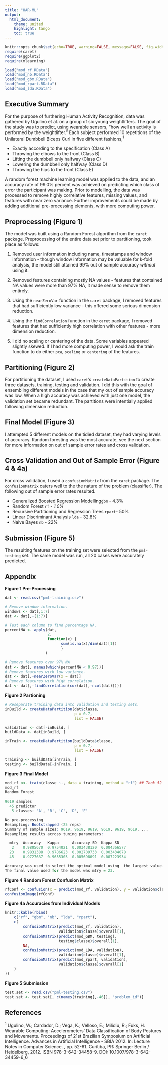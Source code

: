 ```yaml
---
title: "HAR-ML"
output:
  html_document:
    theme: united
    highlight: tango
    toc: true
---
```

```r
knitr::opts_chunk$set(echo=TRUE, warning=FALSE, message=FALSE, fig.width=15, fig.height=7, results='hide')
require(caret)
require(ggplot2)
require(mlearning)
```

```r
load("mod_rf.RData")
load("mod_nb.RData")
load("mod_gbm.RData")
load("mod_rpart.RData")
load("mod_lda.RData")
```

## Executive Summary

For the purpose of furthering Human Activity Recognition, data was gathered by Ugulino et al. on a group of six young weightlifters. The goal of the study was to predict, using wearable sensors, "how well an activity is performed by the weightlifter." Each subject performed 10 repetitions of the Unilateral Dumbbell Biceps Curl in five different fashions,$^1$

* Exactly according to the specification (Class A)
* Throwing the elbows to the front (Class B)
* Lifting the dumbbell only halfway (Class C)
* Lowering the dumbbell only halfway (Class D)
* Throwing the hips to the front (Class E)

A random forest machine learning model was applied to the data, and an accuracy rate of 99.0% percent was achieved on predicting which class of error the participant was making. Prior to modelling, the data was processed to remove highly correlative features, missing values, and features with near zero variance. Further improvements could be made by adding additional pre-processing elements, with more computing power.

## Preprocessing (Figure 1)

The model was built using a Random Forest algorithm from the `caret` package. Preprocessing of the entire data set prior to partitioning, took place as follows:

1. Removed user information including name, timestamps and window information - though window information may be valuable for k-fold analysis, the model still attained 99% out of sample accuracy *without* using it.

2. Removed features containing mostly NA values - features that contained NA values were more than 97% NA, it made sense to remove them entirely.

3. Using the `nearZeroVar` function in the `caret` package, I removed features that had sufficiently low variance - this offered some serious dimension reduction.

4. Using the `findCorrelation` function in the `caret` package, I removed features that had sufficiently high correlation with other features - more dimension reduction.

5. I did no scaling or centering of the data. Some variables appeared slightly skewed. If I had more computing power, I would ask the train function to do either `pca`, `scaling` or `centering` of the features.

## Partitioning (Figure 2)

For partitioning the dataset, I used `caret`'s `createDataPartition` to create three datasets, training, testing and validation. I did this with the goal of ensembling different models in the case that my out of sample accuracy was low. When a high accuracy was achieved with just one model, the validation set became redundant. The partitions were intentially applied following dimension reduction.

## Final Model (Figure 3)

I attempted 5 different models on the tidied dataset, they had varying levels of accuracy. Random foresting was the most accurate, see the next section for more information on out of sample error rates and cross validation.

## Cross Validation and Out of Sample Error (Figure 4 & 4a)

For cross validation, I used a `confusionMatrix` from the `caret` package. The `confusionMatrix` caters well to the the nature of the problem (classifier). The following out of sample error rates resulted.

* Generalized Boosted Regression Modelling`gbm` - 4.3%
* Random Forest `rf` - *1.0%*
* Recursive Partitioning and Regression Trees `rpart`- 50%
* Linear Discriminant Analysis `lda` - 32.8%
* Naive Bayes `nb` - 22%

## Submission (Figure 5)

The resulting features on the training set were selected from the `pml-testing` set. The same model was run, all 20 cases were accurately predicted.

## Appendix
**Figure 1 Pre-Processing**
```r
dat <- read.csv("pml-training.csv")

# Remove window information.
windows <- dat[,1:7]
dat <- dat[,-(1:7)]

# Test each column to find percentage NA.
percentNA <- apply(dat, 
                   2, 
                   function(x) {
                         sum(is.na(x)/dim(dat)[1])
                         }
                  )

# Remove features over 97% NA
dat <- dat[, names(which(percentNA < 0.97))]
# Remove features with low variance.
dat <- dat[,-nearZeroVar(x = dat)]
# Remove features with high correlation.
dat <- dat[,-findCorrelation(cor(dat[,-ncol(dat)]))]
```
**Figure 2 Partioning**
```r
# Reseparate training data into validation and testing sets.
inBuild <- createDataPartition(dat$classe,
                               p = 0.7,
                               list = FALSE)

validation <- dat[-inBuild, ]
buildData <- dat[inBuild, ]

inTrain <- createDataPartition(buildData$classe,
                               p = 0.7,
                               list = FALSE)

training <- buildData[inTrain, ]
testing <- buildData[-inTrain, ]
```
**Figure 3 Final Model**
```r
mod_rf <<- train(classe ~., data = training, method = "rf") ## Took 52 minutes to model.
mod_rf
Random Forest 

9619 samples
  45 predictor
   5 classes: 'A', 'B', 'C', 'D', 'E' 

No pre-processing
Resampling: Bootstrapped (25 reps) 
Summary of sample sizes: 9619, 9619, 9619, 9619, 9619, 9619, ... 
Resampling results across tuning parameters:

  mtry  Accuracy   Kappa      Accuracy SD  Kappa SD   
   2    0.9805670  0.9754021  0.003438120  0.004366577
  23    0.9831388  0.9786623  0.002709733  0.003434078
  45    0.9727637  0.9655303  0.005698091  0.007223934

Accuracy was used to select the optimal model using  the largest value.
The final value used for the model was mtry = 23. 
```
**Figure 4 Random Forest Confusion Matrix**
```r
rfConf <- confusion(x = predict(mod_rf, validation), y = validation$classe)
confusionImage(rfConf)
```
**Figure 4a Accuracies from Individual Models**
```r
knitr::kable(rbind(
    c("rf", "gbm", "nb", "lda", "rpart"),
    c(
        confusionMatrix(predict(mod_rf, validation), 
                        validation$classe)$overall[1],
        confusionMatrix(predict(mod_GBM, testing), 
                        testing$classe)$overall[1],
        NA,
        confusionMatrix(predict(mod_LDA, validation), 
                        validation$classe)$overall[1],
        confusionMatrix(predict(mod_rpart, validation), 
                        validation$classe)$overall[1]
    )
))    
```

**Figure 5 Submission**
```r
test.set <- read.csv("pml-testing.csv")
test.set <- test.set[, c(names(training[,-46]), "problem_id")]
```

## References

$^1$ Ugulino, W.; Cardador, D.; Vega, K.; Velloso, E.; Milidiu, R.; Fuks, H. Wearable Computing: Accelerometers' Data Classification of Body Postures and Movements. Proceedings of 21st Brazilian Symposium on Artificial Intelligence. Advances in Artificial Intelligence - SBIA 2012. In: Lecture Notes in Computer Science. , pp. 52-61. Curitiba, PR: Springer Berlin / Heidelberg, 2012. ISBN 978-3-642-34458-9. DOI: 10.1007/978-3-642-34459-6_6